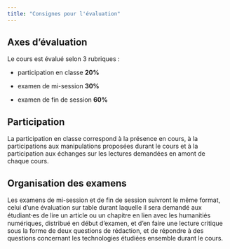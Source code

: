 ```yaml
---
title: "Consignes pour l'évaluation"
---
```


## Axes d'évaluation

Le cours est évalué selon 3 rubriques : 

- participation en classe **20%**

- examen de mi-session **30%**

- examen de fin de session **60%**

## Participation

La participation en classe correspond à la présence en cours, à la participations aux manipulations proposées durant le cours et à la participation aux échanges sur les lectures demandées en amont de chaque cours.

## Organisation des examens

Les examens de mi-session et de fin de session suivront le même format, celui d'une évaluation sur table durant laquelle il sera demandé aux étudiant⸱es de lire un article ou un chapitre en lien avec les humanitiés numériques, distribué en début d'examen, et d'en faire une lecture critique sous la forme de deux questions de rédaction, et de répondre à des questions concernant les technologies étudiées ensemble durant le cours. 

<!--
Le cours est évalué selon quatre rubriques:

- participation en classe (les absences non justifiées auront une incidence sur cette note) **(30%)**

- participation durant la séance #8 **(20%)**

- projet final **(50%)**

- notes de rattrapage grâce aux questionnaires disponibles <mark>prochainement</mark> dans Studium **(jusqu'à +3%)**

## Consignes pour le projet final

<mark><span style="color: red;">TBD</span></mark>-->



